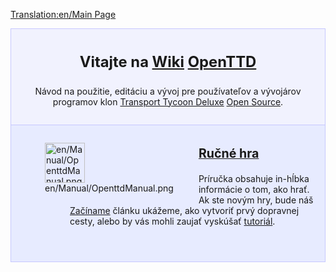 [[Translation:en/Main Page]]
{{en/Translation|origin= en/Main Page
|from  = en
|to    = sk
|Percentage = 5
}}

<div style="background-color: #f1f2fe; border: 1px solid #c7c8fe; margin: 0; padding: 1em 1em 1em 1em; text-align:center">
<div style="font-size:1.7em; font-weight:bold">Vitajte na [https://www.wikipedia.org/wiki/sk:wiki Wiki] <span class="plainlinks">[http://www.openttd.org/ OpenTTD]</span></div>
Návod na použitie, editáciu a vývoj pre používateľov a vývojárov programov klon [[sk/Transport Tycoon Deluxe|Transport Tycoon Deluxe]] [http://www.opensource.org/ Open Source].
</div>
<div style="background-color: #E7EBFF; border: 1px solid #c7c8fe; border-top:none; padding: 1em 1em 0em 1em; margin-bottom:2em">
<div style="float:left">[[File:en/Manual/OpenttdManual.png|64px]]</div>
<div style="margin-left:80px; margin-bottom:4em">
<div style="font-size:1.4em; font-weight:bold">[[sk/Manual/Main Page|Ručné hra]]</div>
Príručka obsahuje in-hĺbka informácie o tom, ako hrať. Ak ste novým hry, bude náš [[sk/Začíname|Začíname]] článku ukážeme, ako vytvoriť prvý dopravnej cesty, alebo by vás mohli zaujať vyskúšať [[sk/Tutoriál|tutoriál]].</div>